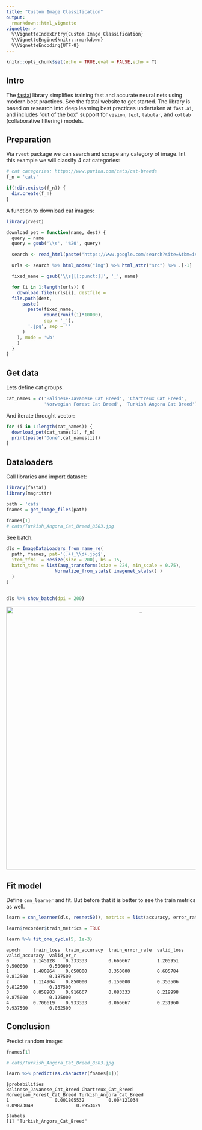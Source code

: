 ```yaml
---
title: "Custom Image Classification"
output:
  rmarkdown::html_vignette
vignette: >
  %\VignetteIndexEntry{Custom Image Classification}
  %\VignetteEngine{knitr::rmarkdown}
  %\VignetteEncoding{UTF-8}
---
```


```r
knitr::opts_chunk$set(echo = TRUE,eval = FALSE,echo = T)
```

## Intro

The [fastai](https://github.com/fastai/fastai) library simplifies training fast and accurate neural nets using modern best practices. See the fastai website to get started. The library is based on research into deep learning best practices undertaken at ```fast.ai```, and includes "out of the box" support for ```vision```, ```text```, ```tabular```, and ```collab``` (collaborative filtering) models. 


## Preparation

Via ```rvest``` package we can search and scrape any category of image.
Int this example we will classify 4 cat categories:

```r
# cat categories: https://www.purina.com/cats/cat-breeds
f_n = 'cats'

if(!dir.exists(f_n)) {
  dir.create(f_n)
}
```

A function to download cat images:

```r
library(rvest)

download_pet = function(name, dest) {
  query = name
  query = gsub('\\s', '%20', query)

  search <- read_html(paste("https://www.google.com/search?site=&tbm=isch&q", query, sep = "="))

  urls <- search %>% html_nodes("img") %>% html_attr("src") %>% .[-1]

  fixed_name = gsub('\\s|[[:punct:]]', '_', name)

  for (i in 1:length(urls)) {
    download.file(urls[i], destfile =
  file.path(dest,
      paste(
        paste(fixed_name,
              round(runif(1)*10000),
              sep = '_'),
        '.jpg', sep = ''
      )
    ), mode = 'wb'
    )
  }
}
```


## Get data

Lets define cat groups:

```r
cat_names = c('Balinese-Javanese Cat Breed', 'Chartreux Cat Breed', 
              'Norwegian Forest Cat Breed', 'Turkish Angora Cat Breed')
```

And iterate throught vector:

```r
for (i in 1:length(cat_names)) {
  download_pet(cat_names[i], f_n)
  print(paste('Done',cat_names[i]))
}
```

## Dataloaders

Call libraries and import dataset:

```r
library(fastai)
library(magrittr)

path = 'cats'
fnames = get_image_files(path)

fnames[1]
# cats/Turkish_Angora_Cat_Breed_8583.jpg
```

See batch:

```r
dls = ImageDataLoaders_from_name_re(
  path, fnames, pat='(.+)_\\d+.jpg$',
  item_tfms  = Resize(size = 200), bs = 15,
  batch_tfms = list(aug_transforms(size = 224, min_scale = 0.75),
                  Normalize_from_stats( imagenet_stats() )
  )
)


dls %>% show_batch(dpi = 200)
```


<center>

<img src="images/cats.png" alt="_" style="width: 700px;"/>

</center>


## Fit model

Define ```cnn_learner``` and fit. But before that it is better to see the train metrics as well.

```r
learn = cnn_learner(dls, resnet50(), metrics = list(accuracy, error_rate))

learn$recorder$train_metrics = TRUE

```


```r
learn %>% fit_one_cycle(5, 1e-3)
```

```
epoch     train_loss  train_accuracy  train_error_rate  valid_loss  valid_accuracy  valid_er_r
0         2.145128    0.333333        0.666667          1.205951    0.500000        0.500000  
1         1.480864    0.650000        0.350000          0.605784    0.812500        0.187500    
2         1.114904    0.850000        0.150000          0.353506    0.812500        0.187500   
3         0.858903    0.916667        0.083333          0.219998    0.875000        0.125000   
4         0.706619    0.933333        0.066667          0.231960    0.937500        0.062500   
```


## Conclusion

Predict random image:

```r
fnames[1]

# cats/Turkish_Angora_Cat_Breed_8583.jpg

learn %>% predict(as.character(fnames[1]))
```

```
$probabilities
Balinese_Javanese_Cat_Breed Chartreux_Cat_Breed Norwegian_Forest_Cat_Breed Turkish_Angora_Cat_Breed
1                 0.001805532         0.004121034                 0.09873049                0.8953429

$labels
[1] "Turkish_Angora_Cat_Breed"
```
